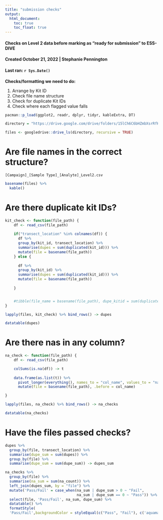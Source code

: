 ```yaml
---
title: "submission checks"
output: 
  html_document:
    toc: true
    toc_float: true
---
```


#### Checks on Level 2 data before marking as "ready for submission" to ESS-DIVE

#### Created October 21, 2022 | Stephanie Pennington
#### Last ran: `r Sys.Date()`

**Checks/formatting we need to do:**

1.  Arrange by Kit ID
2.  Check file name structure
3.  Check for duplicate Kit IDs
4.  Check where each flagged value falls

```r
pacman::p_load(ggplot2, readr, dplyr, tidyr, kableExtra, DT)

directory = "https://drive.google.com/drive/folders/15lCh6C6bHZmbXsrRfKczQXsJHNihKJza"

files <- googledrive::drive_ls(directory, recursive = TRUE)
```

# Are file names in the correct structure?

`[Campaign]_[Sample Type]_[Analyte]_Level2.csv`

```r
basename(files) %>% 
  kable()
```

# Are there duplicate kit IDs?

```r
kit_check <- function(file_path) {
    df <- read_csv(file_path)
    
    if("transect_location" %in% colnames(df)) {
      df %>% 
      group_by(kit_id, transect_location) %>% 
      summarise(dupes = sum(duplicated(kit_id))) %>%  
      mutate(file = basename(file_path))
    } else {
      
      df %>% 
      group_by(kit_id) %>% 
      summarise(dupes = sum(duplicated(kit_id))) %>%  
      mutate(file = basename(file_path))
      
    }


    #tibble(file_name = basename(file_path), dupe_kitid = sum(duplicated(df$kit_id)))
}

lapply(files, kit_check) %>% bind_rows() -> dupes

datatable(dupes)
```

# Are there nas in any column?

```r


na_check <- function(file_path) {
    df <- read_csv(file_path)

    colSums(is.na(df)) -> t
    
    data.frame(as.list(t)) %>% 
      pivot_longer(everything(), names_to = "col_name", values_to = "na_count") %>% 
      mutate(file = basename(file_path), .before = col_name)

}

lapply(files, na_check) %>% bind_rows() -> na_checks

datatable(na_checks)

```

# Have the files passed checks?

```r

dupes %>% 
  group_by(file, transect_location) %>% 
  summarise(dupe_sum = sum(dupes)) %>% 
  group_by(file) %>% 
  summarise(dupe_sum = sum(dupe_sum)) -> dupes_sum

na_checks %>% 
  group_by(file) %>% 
  summarise(na_sum = sum(na_count)) %>% 
  left_join(dupes_sum, by = "file") %>% 
  mutate('Pass/Fail' = case_when(na_sum | dupe_sum > 0 ~ "Fail",
                                 na_sum | dupe_sum == 0 ~ "Pass")) %>% 
  select(file, 'Pass/Fail', na_sum, dupe_sum) %>% 
  datatable() %>% 
  formatStyle(
  'Pass/Fail',backgroundColor = styleEqual(c("Pass", "Fail"), c('aquamarine', 'lightcoral')))

```
